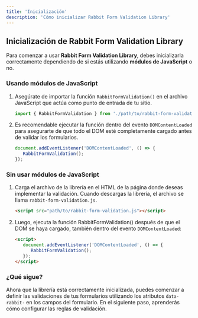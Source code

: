 ```yaml
---
title: 'Inicialización'
description: 'Cómo inicializar Rabbit Form Validation Library'
---
```


## Inicialización de Rabbit Form Validation Library

Para comenzar a usar **Rabbit Form Validation Library**, debes inicializarla correctamente dependiendo de si estás utilizando **módulos de JavaScript** o no.

### Usando módulos de JavaScript

1. Asegúrate de importar la función `RabbitFormValidation()` en el archivo JavaScript que actúa como punto de entrada de tu sitio.
   
   ```javascript
   import { RabbitFormValidation } from './path/to/rabbit-form-validation.js';
   ```

2. Es recomendable ejecutar la función dentro del evento `DOMContentLoaded` para asegurarte de que todo el DOM esté completamente cargado antes de validar los formularios.

   ```javascript
   document.addEventListener('DOMContentLoaded', () => {
      RabbitFormValidation();
   });
   ```

### Sin usar módulos de JavaScript

1. Carga el archivo de la librería en el HTML de la página donde deseas implementar la validación. Cuando descargas la librería, el archivo se llama `rabbit-form-validation.js`.

   ```html
   <script src="path/to/rabbit-form-validation.js"></script>
   ```

2. Luego, ejecuta la función RabbitFormValidation() después de que el DOM se haya cargado, también dentro del evento `DOMContentLoaded`:

   ```html
   <script>
      document.addEventListener('DOMContentLoaded', () => {
         RabbitFormValidation();
      });
   </script>
   ```

### ¿Qué sigue?

Ahora que la librería está correctamente inicializada, puedes comenzar a definir las validaciones de tus formularios utilizando los atributos `data-rabbit-` en los campos del formulario. En el siguiente paso, aprenderás cómo configurar las reglas de validación.
